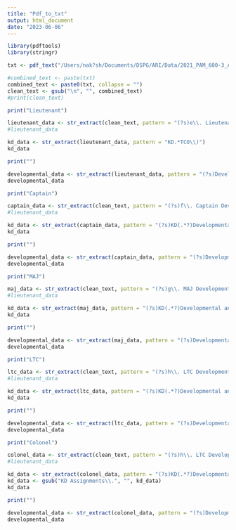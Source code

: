 ```yaml
---
title: "Pdf_to_txt"
output: html_document
date: "2023-06-06"
---
```


```r
library(pdftools)
library(stringr)
```

```r

txt <- pdf_text("/Users/nak?sh/Documents/DSPG/ARI/Data/2021_PAM_600-3_ADA.pdf")

#combined_text <- paste(txt)
combined_text <- paste0(txt, collapse = "")
clean_text <- gsub("\n", "", combined_text)
#print(clean_text)
```

```r
print("Lieutenant")

lieutenant_data <- str_extract(clean_text, pattern = "(?s)e\\. Lieutenant Development\\.(.*?)f\\. Captain Development\\.")
#lieutenant_data

kd_data <- str_extract(lieutenant_data, pattern = "KD.*TCO\\)")
kd_data

print("")

developmental_data <- str_extract(lieutenant_data, pattern = "(?s)Developmental and Broadening Assignments(.*?)Self-development.")
developmental_data
```

```r

print("Captain")

captain_data <- str_extract(clean_text, pattern = "(?s)f\\. Captain Development\\.(.*?)g\\. MAJ Development\\.")
#lieutenant_data

kd_data <- str_extract(captain_data, pattern = "(?s)KD(.*?)Developmental and Broadening Assignments.")
kd_data

print("")

developmental_data <- str_extract(captain_data, pattern = "(?s)Developmental and Broadening Assignments(.*?)Self-development.")
developmental_data
```

```r
print("MAJ")

maj_data <- str_extract(clean_text, pattern = "(?s)g\\. MAJ Development\\.(.*?)h\\. LTC Development\\.")
#lieutenant_data

kd_data <- str_extract(maj_data, pattern = "(?s)KD(.*?)Developmental and Broadening Assignments.")
kd_data

print("")

developmental_data <- str_extract(maj_data, pattern = "(?s)Developmental and Broadening Assignments(.*?)Self-development.")
developmental_data
```

```r

print("LTC")

ltc_data <- str_extract(clean_text, pattern = "(?s)h\\. LTC Development\\.(.*?)i\\. Colonel \\(COL\\) Development\\.")
#lieutenant_data

kd_data <- str_extract(ltc_data, pattern = "(?s)KD(.*?)Developmental and Broadening Assignments.")
kd_data

print("")

developmental_data <- str_extract(ltc_data, pattern = "(?s)Developmental and Broadening Assignments(.*?)Self-development.")
developmental_data
```

```r
print("Colonel")

colonel_data <- str_extract(clean_text, pattern = "(?s)h\\. LTC Development\\.(.*?)i\\. Colonel \\(COL\\) Development\\.")
#lieutenant_data

kd_data <- str_extract(colonel_data, pattern = "(?s)KD(.*?)Developmental and Broadening Assignments.")
kd_data <- gsub("KD Assignments\\.", "", kd_data)
kd_data

print("")

developmental_data <- str_extract(colonel_data, pattern = "(?s)Developmental and Broadening Assignments(.*?)Self-development.")
developmental_data

```

```r

```
